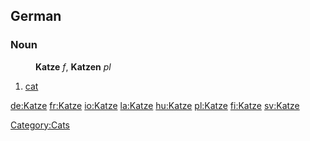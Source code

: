 ==German==
===Noun===
:'''Katze''' ''f'', '''Katzen''' ''pl''
#[[cat]]

[[Category:Cats]]

[[de:Katze]]
[[fr:Katze]]
[[io:Katze]]
[[la:Katze]]
[[hu:Katze]]
[[pl:Katze]]
[[fi:Katze]]
[[sv:Katze]]